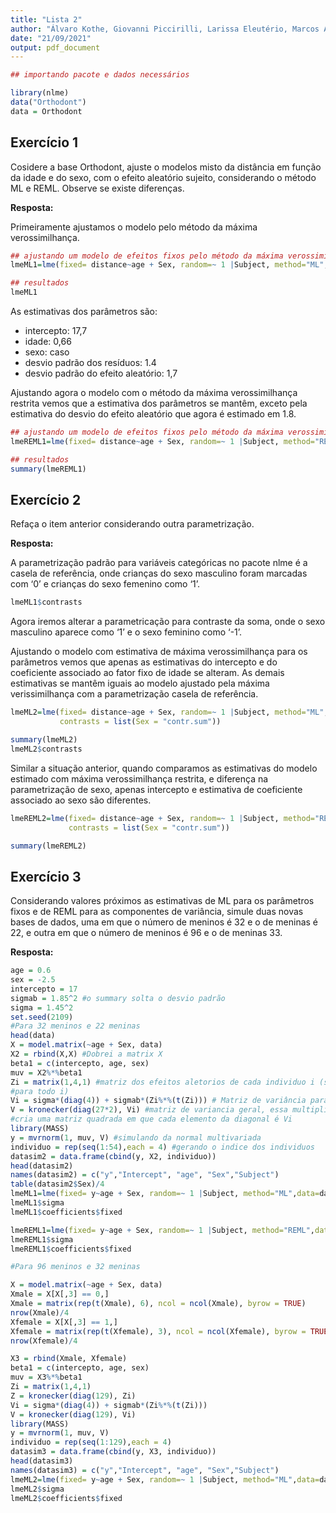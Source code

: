 ```yaml
---
title: "Lista 2"
author: "Álvaro Kothe, Giovanni Piccirilli, Larissa Eleutério, Marcos Andrade"
date: "21/09/2021"
output: pdf_document
---
```


```r
## importando pacote e dados necessários

library(nlme)
data("Orthodont")
data = Orthodont

```


## Exercício 1

Cosidere a base Orthodont, ajuste o modelos misto da distância em função da idade e do sexo, com o efeito aleatório sujeito, considerando o método ML e REML. Observe se existe diferenças.

**Resposta:**

Primeiramente ajustamos o modelo pelo método da máxima verossimilhança.


```r

## ajustando um modelo de efeitos fixos pelo método da máxima verossimilhança
lmeML1=lme(fixed= distance~age + Sex, random=~ 1 |Subject, method="ML",data=data) 

## resultados
lmeML1

```

As estimativas dos parâmetros são:

* intercepto: 17,7
* idade: 0,66
* sexo: caso 
* desvio padrão dos resíduos: 1.4
* desvio padrão do efeito aleatório: 1,7


Ajustando agora o modelo com o método da máxima verossimilhança restrita vemos que a estimativa dos parâmetros se mantêm, exceto pela estimativa do desvio do efeito aleatório que agora é estimado em 1.8.

```r

## ajustando um modelo de efeitos fixos pelo método da máxima verossimilhança restrita
lmeREML1=lme(fixed= distance~age + Sex, random=~ 1 |Subject, method="REML",data=data)

## resultados
summary(lmeREML1)

```




## Exercício 2 
Refaça o item anterior considerando outra parametrização.

**Resposta:**

A parametrização padrão para variáveis categóricas no pacote nlme é a casela de referência, onde crianças do sexo masculino foram marcadas com '0' e crianças do sexo femenino como '1'.


```r

lmeML1$contrasts

```

Agora iremos alterar a parametricação para contraste da soma, onde o sexo masculino aparece como '1' e o sexo feminino como '-1'.

Ajustando o modelo com estimativa de máxima verossimilhança para os parâmetros vemos que apenas as estimativas do intercepto e do coeficiente associado ao fator fixo de idade se alteram. As demais estimativas se mantêm iguais ao modelo ajustado pela máxima verissimilhança com a parametrização casela de referência.

```r
lmeML2=lme(fixed= distance~age + Sex, random=~ 1 |Subject, method="ML",data=data,
           contrasts = list(Sex = "contr.sum")) 

summary(lmeML2)
lmeML2$contrasts

```

Similar a situação anterior, quando comparamos as estimativas do modelo estimado com máxima verossimilhança restrita, e diferença na parametrização de sexo, apenas intercepto e estimativa de coeficiente associado ao sexo são diferentes.


```r

lmeREML2=lme(fixed= distance~age + Sex, random=~ 1 |Subject, method="REML",data=data,
             contrasts = list(Sex = "contr.sum")) 

summary(lmeREML2)


```


## Exercício 3

Considerando valores próximos as estimativas de ML para os parâmetros fixos e de REML para as componentes de variância, simule duas novas bases de dados, uma em que o número de meninos é 32 e o de meninas é 22, e outra em que o número de meninos é 96 e o de meninas 33.


**Resposta:**


```r
age = 0.6
sex = -2.5
intercepto = 17
sigmab = 1.85^2 #o summary solta o desvio padrão
sigma = 1.45^2
set.seed(2109)
#Para 32 meninos e 22 meninas
head(data)
X = model.matrix(~age + Sex, data)
X2 = rbind(X,X) #Dobrei a matrix X
beta1 = c(intercepto, age, sex)
muv = X2%*%beta1
Zi = matrix(1,4,1) #matriz dos efeitos aletorios de cada individuo i (são iguais
#para todo i)
Vi = sigma*(diag(4)) + sigmab*(Zi%*%(t(Zi))) # Matriz de variância para indiv i
V = kronecker(diag(27*2), Vi) #matriz de variancia geral, essa multiplicação
#cria uma matriz quadrada em que cada elemento da diagonal é Vi
library(MASS)
y = mvrnorm(1, muv, V) #simulando da normal multivariada
individuo = rep(seq(1:54),each = 4) #gerando o indice dos individuos
datasim2 = data.frame(cbind(y, X2, individuo))
head(datasim2)
names(datasim2) = c("y","Intercept", "age", "Sex","Subject")
table(datasim2$Sex)/4
lmeML1=lme(fixed= y~age + Sex, random=~ 1 |Subject, method="ML",data=datasim2) 
lmeML1$sigma
lmeML1$coefficients$fixed

lmeREML1=lme(fixed= y~age + Sex, random=~ 1 |Subject, method="REML",data=datasim2) 
lmeREML1$sigma
lmeREML1$coefficients$fixed
```

```r
#Para 96 meninos e 32 meninas

X = model.matrix(~age + Sex, data)
Xmale = X[X[,3] == 0,]
Xmale = matrix(rep(t(Xmale), 6), ncol = ncol(Xmale), byrow = TRUE)
nrow(Xmale)/4
Xfemale = X[X[,3] == 1,]
Xfemale = matrix(rep(t(Xfemale), 3), ncol = ncol(Xfemale), byrow = TRUE)
nrow(Xfemale)/4

X3 = rbind(Xmale, Xfemale)
beta1 = c(intercepto, age, sex)
muv = X3%*%beta1
Zi = matrix(1,4,1)
Z = kronecker(diag(129), Zi)
Vi = sigma*(diag(4)) + sigmab*(Zi%*%(t(Zi)))
V = kronecker(diag(129), Vi)
library(MASS)
y = mvrnorm(1, muv, V)
individuo = rep(seq(1:129),each = 4)
datasim3 = data.frame(cbind(y, X3, individuo))
head(datasim3)
names(datasim3) = c("y","Intercept", "age", "Sex","Subject")
lmeML2=lme(fixed= y~age + Sex, random=~ 1 |Subject, method="ML",data=datasim3) 
lmeML2$sigma
lmeML2$coefficients$fixed
```

